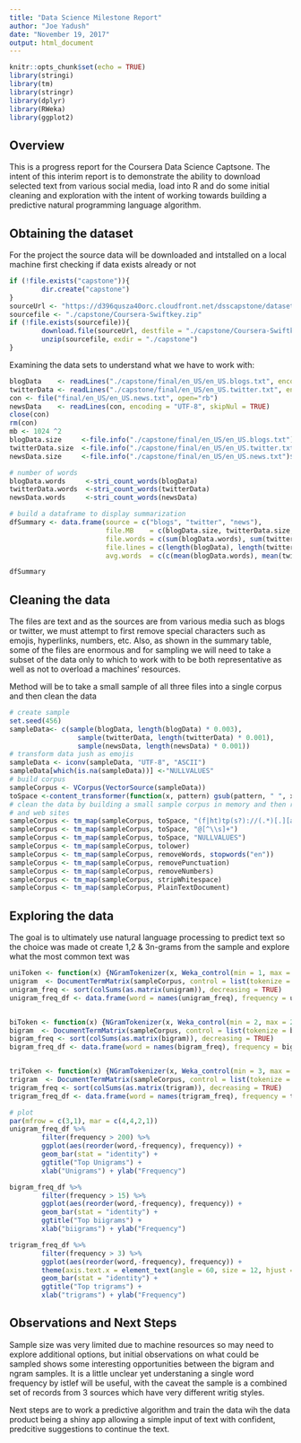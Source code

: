 ---
title: "Data Science Milestone Report"
author: "Joe Yadush"
date: "November 19, 2017"
output: html_document
---

```{r setup, include=FALSE}
knitr::opts_chunk$set(echo = TRUE)
library(stringi)
library(tm)
library(stringr)
library(dplyr)
library(RWeka)
library(ggplot2)
```

## Overview
This is a progress report for the Coursera Data Science Captsone. The intent of this interim report is to 
demonstrate the ability to download selected text from various social media, load into R and do some initial cleaning and exploration with the intent of working towards  building a predictive natural programming language algorithm.

## Obtaining the dataset
For the project the source data will be downloaded and intstalled on a local machine first checking if data exists already or not
```{r}
if (!file.exists("capstone")){
        dir.create("capstone")
}
sourceUrl <- "https://d396qusza40orc.cloudfront.net/dsscapstone/dataset/Coursera-SwiftKey.zip"
sourcefile <- "./capstone/Coursera-Swiftkey.zip"
if (!file.exists(sourcefile)){
        download.file(sourceUrl, destfile = "./capstone/Coursera-Swiftkey.zip")
        unzip(sourcefile, exdir = "./capstone")
}
```

Examining the data sets to understand what we have to work with:
```{r echo=FALSE}
blogData    <- readLines("./capstone/final/en_US/en_US.blogs.txt", encoding = "UTF-8", skipNul = TRUE)
twitterData <- readLines("./capstone/final/en_US/en_US.twitter.txt", encoding = "UTF-8", skipNul = TRUE)
con <- file("final/en_US/en_US.news.txt", open="rb")
newsData    <- readLines(con, encoding = "UTF-8", skipNul = TRUE)
close(con)
rm(con)
mb <- 1024 ^2
blogData.size     <-file.info("./capstone/final/en_US/en_US.blogs.txt")$size / mb
twitterData.size  <-file.info("./capstone/final/en_US/en_US.twitter.txt")$size / mb
newsData.size     <-file.info("./capstone/final/en_US/en_US.news.txt")$size / mb

# number of words
blogData.words     <-stri_count_words(blogData)
twitterData.words  <-stri_count_words(twitterData)
newsData.words     <-stri_count_words(newsData)

# build a dataframe to display summarization
dfSummary <- data.frame(source = c("blogs", "twitter", "news"),
                        file.MB    = c(blogData.size, twitterData.size, newsData.size),
                        file.words = c(sum(blogData.words), sum(twitterData.words), sum(newsData.words)),
                        file.lines = c(length(blogData), length(twitterData), length(newsData)),
                        avg.words  = c(c(mean(blogData.words), mean(twitterData.words), mean(newsData.words))))

```
```{r}
dfSummary
```
## Cleaning the data
The files are text and as the sources are from various media such as blogs or twitter, we must attempt to
first remove special characters such as emojis, hyperlinks, numbers, etc. Also, as shown in the summary table, some
of the files are enormous and for sampling we will need to take a subset of the data only to which to work with
to be both representative as well as not to overload a machines' resources.

Method will be to take a small sample of all three files into a single corpus and then clean the data
```{r echo=FALSE}
# create sample
set.seed(456)
sampleData<- c(sample(blogData, length(blogData) * 0.003),
                 sample(twitterData, length(twitterData) * 0.001),
                 sample(newsData, length(newsData) * 0.001))
# transform data jush as emojis
sampleData <- iconv(sampleData, "UTF-8", "ASCII")
sampleData[which(is.na(sampleData))] <-"NULLVALUES"
# build corpus
sampleCorpus <- VCorpus(VectorSource(sampleData))
toSpace <-content_transformer(function(x, pattern) gsub(pattern, " ", x))
# clean the data by building a small sample corpus in memory and then removing special characters
# and web sites
sampleCorpus <- tm_map(sampleCorpus, toSpace, "(f|ht)tp(s?)://(.*)[.][a-z]+")
sampleCorpus <- tm_map(sampleCorpus, toSpace, "@[^\\s]+")
sampleCorpus <- tm_map(sampleCorpus, toSpace, "NULLVALUES")
sampleCorpus <- tm_map(sampleCorpus, tolower)
sampleCorpus <- tm_map(sampleCorpus, removeWords, stopwords("en"))
sampleCorpus <- tm_map(sampleCorpus, removePunctuation)
sampleCorpus <- tm_map(sampleCorpus, removeNumbers)
sampleCorpus <- tm_map(sampleCorpus, stripWhitespace)
sampleCorpus <- tm_map(sampleCorpus, PlainTextDocument)
```
## Exploring the data
The goal is to ultimately use natural language processing to predict text so the choice was
made ot create 1,2 & 3n-grams from the sample and explore what the most common text was
```{r echo=FALSE}
uniToken <- function(x) {NGramTokenizer(x, Weka_control(min = 1, max = 1))}
unigram  <- DocumentTermMatrix(sampleCorpus, control = list(tokenize = uniToken))
unigram_freq <- sort(colSums(as.matrix(unigram)), decreasing = TRUE)
unigram_freq_df <- data.frame(word = names(unigram_freq), frequency = unigram_freq)


biToken <- function(x) {NGramTokenizer(x, Weka_control(min = 2, max = 2))}
bigram  <- DocumentTermMatrix(sampleCorpus, control = list(tokenize = biToken))
bigram_freq <- sort(colSums(as.matrix(bigram)), decreasing = TRUE)
bigram_freq_df <- data.frame(word = names(bigram_freq), frequency = bigram_freq)


triToken <- function(x) {NGramTokenizer(x, Weka_control(min = 3, max = 3))}
trigram  <- DocumentTermMatrix(sampleCorpus, control = list(tokenize = triToken))
trigram_freq <- sort(colSums(as.matrix(trigram)), decreasing = TRUE)
trigram_freq_df <- data.frame(word = names(trigram_freq), frequency = trigram_freq)

# plot
par(mfrow = c(3,1), mar = c(4,4,2,1))
unigram_freq_df %>% 
        filter(frequency > 200) %>%
        ggplot(aes(reorder(word,-frequency), frequency)) +
        geom_bar(stat = "identity") +
        ggtitle("Top Unigrams") +
        xlab("Unigrams") + ylab("Frequency")

bigram_freq_df %>% 
        filter(frequency > 15) %>%
        ggplot(aes(reorder(word,-frequency), frequency)) +
        geom_bar(stat = "identity") +
        ggtitle("Top biigrams") +
        xlab("biigrams") + ylab("Frequency")

trigram_freq_df %>% 
        filter(frequency > 3) %>%
        ggplot(aes(reorder(word,-frequency), frequency)) +
        theme(axis.text.x = element_text(angle = 60, size = 12, hjust = 1)) +
        geom_bar(stat = "identity") +
        ggtitle("Top trigrams") +
        xlab("trigrams") + ylab("Frequency")
```

## Observations and Next Steps
Sample size was very limited due to machine resources so may need to explore additional options,
but initial observations on what could be sampled shows some interesting opportunities between the bigram and ngram samples. It is a little unclear yet understaning a single word frequency by istlef will be useful, with the caveat the sample is a combined set of records from 3 sources which have very different writig styles.

Next steps are to work a predictive algorithm and train the data wih the data product being a shiny app allowing a simple input of text with confident, predcitive suggestions to continue the text.

